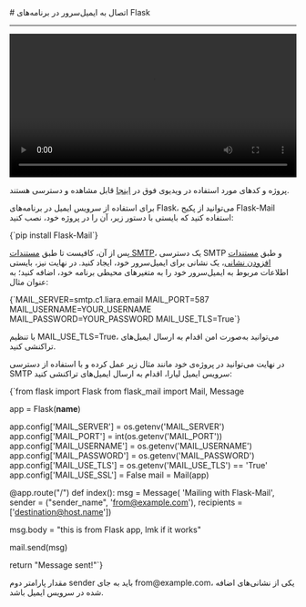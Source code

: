 

<Layout>
<Head>
<title>مستندات اتصال به ایمیل سرور در Flask - لیارا</title>
</Head>
# اتصال به ایمیل‌سرور در برنامه‌های Flask
<hr className="mb-2" />

<video
  src="https://files.liara.ir/liara/flask/flask-email-server.mp4"
  controls="controls"
  className="block w-full"
  width="100%"
/>

<div className="h-2" />
<Alert variant="success">
<p>
پروژه و کدهای مورد استفاده در ویدیوی فوق در <a href="https://github.com/liara-cloud/flask-getting-started/tree/email-server" className="text-[#2196f3] ">اینجا</a> قابل مشاهده و دسترسی هستند.
</p>
</Alert>

برای استفاده از سرویس ایمیل در برنامه‌های Flask، می‌توانید از 
پکیج Flask-Mail استفاده کنید که بایستی با دستور زیر، آن را در پروژه خود، نصب کنید:

<div className="h-2" />
<div dir='ltr'>
    <Highlight className="bash">
        {`pip install Flask-Mail`}
    </Highlight>
</div>
<div className="h-2" />

پس از آن، کافیست تا طبق <a href="../add-smtp-user" className="text-[#2196f3] ">مستندات SMTP</a>، یک دسترسی SMTP و طبق <a href="../add-account" className="text-[#2196f3] ">مستندات افزودن نشانی</a>، یک نشانی برای ایمیل‌سرور خود، ایجاد کنید.
در نهایت نیز، بایستی 
اطلاعات مربوط به ایمیل‌سرور خود را 
به متغیرهای محیطی برنامه خود، اضافه کنید؛ به عنوان مثال:

<div className="h-2" />
<div dir='ltr'>
    <Highlight className="bash">
        {`MAIL_SERVER=smtp.c1.liara.email
MAIL_PORT=587
MAIL_USERNAME=YOUR_USERNAME
MAIL_PASSWORD=YOUR_PASSWORD
MAIL_USE_TLS=True`}
    </Highlight>
</div>
<div className="h-2" />

<Alert variant='info'>
<p>
با تنظیم <Important>MAIL_USE_TLS=True</Important>، می‌توانید به‌صورت امن اقدام به ارسال ایمیل‌های تراکنشی کنید.
</p>
</Alert>

در نهایت می‌توانید در پروژه‌ی خود مانند مثال زیر عمل کرده و با استفاده از دسترسی SMTP سرویس ایمیل لیارا، 
اقدام به ارسال ایمیل‌های تراکنشی کنید: 

<div className="h-2" />
<div dir='ltr'>
    <Highlight className="python">
        {`from flask import Flask
from flask_mail import Mail, Message

app = Flask(__name__)

app.config['MAIL_SERVER'] = os.getenv('MAIL_SERVER')
app.config['MAIL_PORT'] = int(os.getenv('MAIL_PORT'))
app.config['MAIL_USERNAME'] = os.getenv('MAIL_USERNAME')
app.config['MAIL_PASSWORD'] = os.getenv('MAIL_PASSWORD')
app.config['MAIL_USE_TLS'] = os.getenv('MAIL_USE_TLS') == 'True'
app.config['MAIL_USE_SSL'] = False
mail = Mail(app)

@app.route("/")
def index():
  msg = Message(
    'Mailing with Flask-Mail',
    sender =  ("sender_name", 'from@example.com'),
    recipients = ['destination@host.name'])

  msg.body = "this is from Flask app, lmk if it works"

  mail.send(msg)

  return "Message sent!"`}
    </Highlight>
</div>
<div className="h-2" />

<Alert variant='info'>
<p>
مقدار پارامتر دوم <Important>sender</Important> باید به جای <Important>from@example.com</Important>، یکی از نشانی‌های اضافه شده در سرویس ایمیل باشد.
</p>
</Alert>


</Layout>